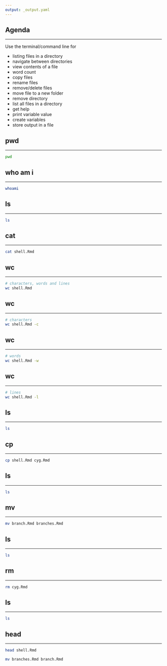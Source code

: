 ```yaml
---
output: _output.yaml
---
```


## {data-background="forcats.png"}

## Agenda

<hr>

Use the terminal/command line for 

- listing files in a directory
- navigate between directories
- view contents of a file
- word count
- copy files
- rename files
- remove/delete files
- move file to a new folder
- remove directory
- list all files in a directory
- get help 
- print variable value
- create variables
- store output in a file

## pwd

<hr>

```sh
pwd
```

## who am i

<hr>

```sh
whoami
```

## ls

<hr>

```sh
ls
```

## cat

<hr>

```sh
cat shell.Rmd
```

## wc

<hr>

```sh
# characters, words and lines
wc shell.Rmd
```

## wc

<hr>

```sh
# characters
wc shell.Rmd -c
```

## wc

<hr>

```sh
# words
wc shell.Rmd -w
```

## wc

<hr>

```sh
# lines
wc shell.Rmd -l
```

## ls

<hr>

```sh
ls
```


## cp

<hr>

```sh
cp shell.Rmd cyg.Rmd
```

## ls

<hr>

```sh
ls
```

## mv

<hr>

```sh
mv branch.Rmd branches.Rmd
```

## ls

<hr>

```sh
ls
```

## rm

<hr>

```sh
rm cyg.Rmd
```

## ls

<hr>

```sh
ls
```

## head

<hr>

```sh
head shell.Rmd
```

```sh
mv branches.Rmd branch.Rmd
```


## {data-background="thankyou.png"}
  